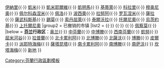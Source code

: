 {{Navbox
|name = 拉普蘭區
|title = [[拉普蘭區]]
|image = [[File:Lapin maakunnan vaakuna.svg|50px|拉普兰区徽]]
|group1 = [[芬兰市镇|市镇]]
|list1 = [[埃農泰基厄]]{{·}} [[伊納里]]{{·}} [[凱米]]{{·}} [[凱米耶爾維]]{{·}} [[凱明馬]]{{·}} [[基蒂萊]]{{·}} [[科拉里]]{{·}} [[穆奥尼奥]]{{·}} [[佩尔科森涅米]]{{·}} [[佩洛]]{{·}} [[波西奧]]{{·}} [[拉努阿]]{{·}} [[罗瓦涅米]]{{·}} [[薩拉 (芬蘭)|薩拉]]{{·}} [[薩武科斯基]]{{·}} [[錫莫]]{{·}} [[索丹屈萊]]{{·}} [[泰爾沃拉]]{{·}} [[托爾尼奧]]{{·}} [[烏茨約基]]{{·}} [[上托爾尼奧]]
|group2 = 已撤销的市镇
|list2 = {{tsl|en|Alatornio|下托尔尼奥}}{{·}} {{tsl|fi|Karunki (Suomi)|卡龙基}}{{·}} {{tsl|fi|Kemijärven maalaiskunta|凯米耶尔维乡镇}}{{·}} [[佩察莫省|佩察莫]]{{·}} {{tsl|fi|Rovaniemen maalaiskunta|罗瓦涅米乡镇}}
|below = '''[[芬兰]]行政区'''：[[奥兰群岛|奥兰]]{{·}} [[中芬蘭區|中芬蘭]]{{·}} [[中博滕區|中博滕]]{{·}} [[西南芬蘭區|西南芬蘭]]{{·}} [[凱努區|凱努]]{{·}} [[屈米河谷区|屈米河谷]]{{·}} [[拉普蘭區|拉普蘭]]{{·}} [[北卡累利阿區|北卡累利阿]]{{·}} [[北博滕區|北博滕]]{{·}} [[北薩沃區|北薩沃]]{{·}} [[博滕區|博滕]]{{·}} [[皮爾卡區|皮爾卡]]{{·}} [[派耶特海梅区|派耶特海梅]]{{·}} [[薩塔昆塔區|薩塔昆塔]]{{·}} [[南卡累利阿區|南卡累利阿]]{{·}} [[南博滕區|南博滕]]{{·}} [[南萨沃区|南萨沃]]{{·}} [[坎塔海梅区|坎塔海梅]]{{·}} [[新地区|新地]]
}}<noinclude>
[[Category:芬蘭行政區劃模板]]
</noinclude>